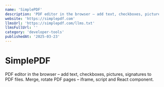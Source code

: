 ```yaml
---
name: 'SimplePDF'
description: 'PDF editor in the browser – add text, checkboxes, pictures, signatures to PDF files. Merge, rotate PDF pages – iframe, script and React component.'
website: 'https://simplepdf.com'
llmsUrl: 'https://simplepdf.com/llms.txt'
llmsFullUrl: ''
category: 'developer-tools'
publishedAt: '2025-03-23'
---
```


# SimplePDF

PDF editor in the browser – add text, checkboxes, pictures, signatures to PDF files. Merge, rotate PDF pages – iframe, script and React component.
